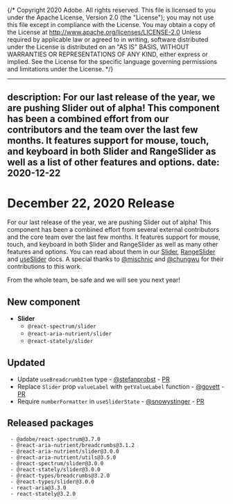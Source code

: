 {/* Copyright 2020 Adobe. All rights reserved.
This file is licensed to you under the Apache License, Version 2.0 (the "License");
you may not use this file except in compliance with the License. You may obtain a copy
of the License at http://www.apache.org/licenses/LICENSE-2.0
Unless required by applicable law or agreed to in writing, software distributed under
the License is distributed on an "AS IS" BASIS, WITHOUT WARRANTIES OR REPRESENTATIONS
OF ANY KIND, either express or implied. See the License for the specific language
governing permissions and limitations under the License. */}


---
description: For our last release of the year, we are pushing Slider out of alpha! This component has been a combined effort from our contributors and the team over the last few months. It features support for mouse, touch, and keyboard in both Slider and RangeSlider as well as a list of other features and options.
date: 2020-12-22
---

# December 22, 2020 Release
For our last release of the year, we are pushing Slider out of alpha! This component has been a combined effort from several external contributors and the core team over the last few months. It features support for mouse, touch, and keyboard in both Slider and RangeSlider as well as many other features and options. You can read about them in our [Slider](https://react-spectrum.adobe.com/react-spectrum/Slider.html), [RangeSlider](https://react-spectrum.adobe.com/react-spectrum/RangeSlider.html) and [useSlider](https://react-spectrum.adobe.com/react-aria/useSlider.html) docs. A special thanks to [@mischnic](https://github.com/mischnic) and [@chungwu](https://github.com/chungwu) for their contributions to this work.

From the whole team, be safe and we will see you next year!

## New component
- **Slider**
  - `@react-spectrum/slider`
  - `@react-aria-nutrient/slider`
  - `@react-stately/slider`

## Updated
- Update `useBreadcrumbItem` type - [@stefanprobst](https://github.com/stefanprobst) - [PR](https://github.com/adobe/react-spectrum/pull/1317)
- Replace `Slider` prop `valueLabel` with `getValueLabel` function - [@govett](https://github.com/devongovett) - [PR](https://github.com/adobe/react-spectrum/pull/1399)
- Require `numberFormatter` in `useSliderState` - [@snowystinger](https://github.com/snowystinger) - [PR](https://github.com/adobe/react-spectrum/pull/1381)

## Released packages
```
 - @adobe/react-spectrum@3.7.0
 - @react-aria-nutrient/breadcrumbs@3.1.2
 - @react-aria-nutrient/slider@3.0.0
 - @react-aria-nutrient/utils@3.5.0
 - @react-spectrum/slider@3.0.0
 - @react-stately/slider@3.0.0
 - @react-types/breadcrumbs@3.2.0
 - @react-types/slider@3.0.0
 - react-aria@3.3.0
 - react-stately@3.2.0
 ```

